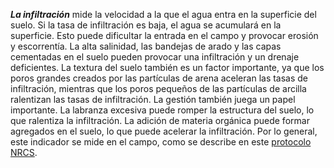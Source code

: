 ***La infiltración*** mide la velocidad a la que el agua entra en la superficie
del suelo. Si la tasa de infiltración es baja, el agua se acumulará en la
superficie. Esto puede dificultar la entrada en el campo y provocar erosión y
escorrentía. La alta salinidad, las bandejas de arado y las capas cementadas en
el suelo pueden provocar una infiltración y un drenaje deficientes. La textura
del suelo también es un factor importante, ya que los poros grandes creados por
las partículas de arena aceleran las tasas de infiltración, mientras que los
poros pequeños de las partículas de arcilla ralentizan las tasas de
infiltración. La gestión también juega un papel importante. La labranza excesiva
puede romper la estructura del suelo, lo que ralentiza la infiltración. La
adición de materia orgánica puede formar agregados en el suelo, lo que puede
acelerar la infiltración. Por lo general, este indicador se mide en el campo,
como se describe en este [protocolo
NRCS](https://www.nrcs.usda.gov/sites/default/files/2022-10/Infiltration.pdf).